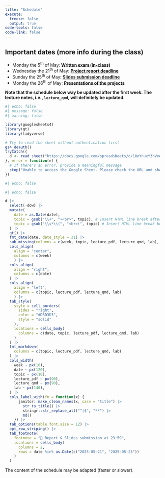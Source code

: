 ```yaml
---
title: "Schedule"
execute: 
  freeze: false
  output: true
code-tools: false
code-link: false
---
```


::: {.callout-important}

## Important dates (more info during the class)
- Monday the 5^th^ of May: **[Written exam (in-class)]{.underline}**
- Wednesday the 21^th^ of May: **[Project report deadline]{.underline}**
- Sunday the 25^th^ of May: **[Slides submission deadline]{.underline}**
- Monday the 26^th^ of May: **[Presentations of the projects]{.underline}**
:::

**Note that the schedule below way be updated after the first week. The lecture notes, i.e., `lecture_qmd`, will definitely be updated.**


```r
#| echo: false
#| message: false
#| warning: false

library(googlesheets4)
library(gt)
library(tidyverse)

# Try to read the sheet without authentication first
gs4_deauth()
tryCatch({
  d <- read_sheet("https://docs.google.com/spreadsheets/d/18oYnuxY3hVve3s8g9tG16L7JlTtzfXzJmWMAk__1xK8/edit?usp=sharing")
}, error = function(e) {
  # If there's an error, provide a meaningful message
  stop("Unable to access the Google Sheet. Please check the URL and sharing permissions.")
})

```


```r
#| echo: false

#| echo: false

d |>
  select(-dow) |>
  mutate(
    date = as.Date(date),
    topic = gsub("\\+", "+<br>", topic), # Insert HTML line break after +
    topic = gsub("\\s*\\(", "<br>(", topic) # Insert HTML line break before opening parenthesis
  ) |>
  gt() |>
  fmt_date(date, date_style = 31) |>
  sub_missing(columns = c(week, topic, lecture_pdf, lecture_qmd, lab), missing_text = "") |>
  cols_align(
    align = "center", 
    columns = c(week)
    ) |>
  cols_align(
    align = "right",
    columns = c(date)
  ) |>
  cols_align(
    align = "left", 
    columns = c(topic, lecture_pdf, lecture_qmd, lab)
    ) |>
  tab_style(
    style = cell_borders(
      sides = "right",
      color = "#D3D3D3",
      style = "solid"
    ),
    locations = cells_body(
      columns = c(date, topic, lecture_pdf, lecture_qmd, lab)
    )
  ) |>
  fmt_markdown(
    columns = c(topic, lecture_pdf, lecture_qmd, lab)
  ) |>
  cols_width(
    week ~ px(10),
    date ~ px(120), 
    topic ~ px(10),
    lecture_pdf ~ px(90),
    lecture_qmd ~ px(90),
    lab ~ px(140),
  ) |>
  cols_label_with(fn = function(x) {
      janitor::make_clean_names(x, case = "title") |>
        str_to_title() |>
        stringr::str_replace_all("^|$", "**") |>
        md()
    }) |>
  tab_options(table.font.size = 12) |>
  opt_row_striping() |>
  tab_footnote(
    footnote = "📩 Report & Slides submission at 23:59",
    locations = cells_body(
      columns = 2,
      rows = date %in% as.Date(c("2025-05-21", "2025-05-25"))
    )
  )

```

::: callout-note
The content of the schedule may be adapted (faster or slower).
:::
